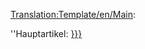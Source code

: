 <noinclude>[[Translation:Template/en/Main]]</noinclude>:<div class="noprint relarticle mainarticle">''Hauptartikel: [[Main/en/{{{1}}}|{{{l1|{{{1}}}}}}]]</div>